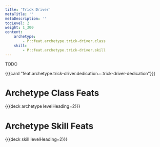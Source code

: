 ```yaml
---
title: 'Trick Driver'
metaTitle: ''
metaDescription: ''
tocLevel: 2
weight: 1_300
content:
    archetype:
        - P::feat.archetype.trick-driver.class
    skill:
        - P::feat.archetype.trick-driver.skill
---
```


TODO

{{{card "feat.archetype.trick-driver.dedication.::.trick-driver-dedication"}}}

# Archetype Class Feats

{{{deck archetype levelHeading=2}}}

# Archetype Skill Feats

{{{deck skill levelHeading=2}}}